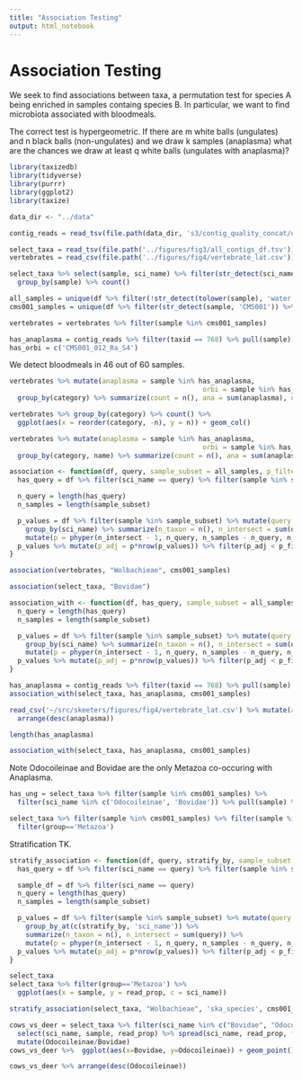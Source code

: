 ```yaml
---
title: "Association Testing"
output: html_notebook
---
```


# Association Testing

We seek to find associations between taxa, a permutation test for species A being enriched in samples containg species B. In particular, we want to find microbiota associated with bloodmeals.

The correct test is hypergeometric. If there are m white balls (ungulates) and n black balls (non-ungulates) and we draw k samples (anaplasma) what are the chances we draw at least q white balls (ungulates with anaplasma)?

```r
library(taxizedb)
library(tidyverse)
library(purrr)
library(ggplot2)
library(taxize)
```

```r
data_dir <- "../data"
```

```r
contig_reads = read_tsv(file.path(data_dir, 's3/contig_quality_concat/decontam_sample_read_counts.tsv'))

select_taxa = read_tsv(file.path('../figures/fig3/all_contigs_df.tsv'))
vertebrates = read_csv(file.path('../figures/fig4/vertebrate_lat.csv'))
```

```r
select_taxa %>% select(sample, sci_name) %>% filter(str_detect(sci_name, 'rypan')) %>% 
  group_by(sample) %>% count()
```


```r
all_samples = unique(df %>% filter(!str_detect(tolower(sample), 'water')) %>% pull(sample))
cms001_samples = unique(df %>% filter(str_detect(sample, 'CMS001')) %>% pull(sample))

vertebrates = vertebrates %>% filter(sample %in% cms001_samples)
```


```r
has_anaplasma = contig_reads %>% filter(taxid == 768) %>% pull(sample)
has_orbi = c('CMS001_012_Ra_S4')
```


We detect bloodmeals in 46 out of 60 samples.

```r
vertebrates %>% mutate(anaplasma = sample %in% has_anaplasma,
                                                orbi = sample %in% has_orbi) %>% 
  group_by(category) %>% summarize(count = n(), ana = sum(anaplasma), orbi = sum(orbi)) %>% arrange(desc(count))
```

```r
vertebrates %>% group_by(category) %>% count() %>% 
  ggplot(aes(x = reorder(category, -n), y = n)) + geom_col()
```


```r
vertebrates %>% mutate(anaplasma = sample %in% has_anaplasma,
                                                orbi = sample %in% has_orbi) %>% 
  group_by(category, name) %>% summarize(count = n(), ana = sum(anaplasma), orbi = sum(orbi))
```


```r
association <- function(df, query, sample_subset = all_samples, p_filter=0.05){
  has_query = df %>% filter(sci_name == query) %>% filter(sample %in% sample_subset) %>% pull(sample)

  n_query = length(has_query)
  n_samples = length(sample_subset)

  p_values = df %>% filter(sample %in% sample_subset) %>% mutate(query = sample %in% has_query) %>% 
    group_by(sci_name) %>% summarize(n_taxon = n(), n_intersect = sum(query)) %>%
    mutate(p = phyper(n_intersect - 1, n_query, n_samples - n_query, n_taxon, lower.tail=FALSE)) %>%  arrange(p)
  p_values %>% mutate(p_adj = p*nrow(p_values)) %>% filter(p_adj < p_filter)
}
```

```r
association(vertebrates, "Wolbachieae", cms001_samples)
```

```r
association(select_taxa, "Bovidae")
```

```r
association_with <- function(df, has_query, sample_subset = all_samples, p_filter=0.05){
  n_query = length(has_query)
  n_samples = length(sample_subset)

  p_values = df %>% filter(sample %in% sample_subset) %>% mutate(query = sample %in% has_query) %>% 
    group_by(sci_name) %>% summarize(n_taxon = n(), n_intersect = sum(query)) %>%
    mutate(p = phyper(n_intersect - 1, n_query, n_samples - n_query, n_taxon, lower.tail=FALSE)) %>%  arrange(p)
  p_values %>% mutate(p_adj = p*nrow(p_values)) %>% filter(p_adj < p_filter)
}
```


```r
has_anaplasma = contig_reads %>% filter(taxid == 768) %>% pull(sample)
association_with(select_taxa, has_anaplasma, cms001_samples)
```

```r
read_csv('~/src/skeeters/figures/fig4/vertebrate_lat.csv') %>% mutate(anaplasma = sample %in% has_anaplasma) %>%
  arrange(desc(anaplasma))
```


```r
length(has_anaplasma)
```

```r
association_with(select_taxa, has_anaplasma, cms001_samples)
```


Note Odocoileinae and Bovidae are the only Metazoa co-occuring with Anaplasma.

```r
has_ung = select_taxa %>% filter(sample %in% cms001_samples) %>%
  filter(sci_name %in% c('Odocoileinae', 'Bovidae')) %>% pull(sample) %>% unique()

select_taxa %>% filter(sample %in% cms001_samples) %>% filter(sample %in% has_anaplasma) %>% 
  filter(group=='Metazoa')
```


Stratification TK.

```r
stratify_association <- function(df, query, stratify_by, sample_subset = all_samples, p_filter=0.05){
  has_query = df %>% filter(sci_name == query) %>% filter(sample %in% sample_subset) %>% pull(sample)

  sample_df = df %>% filter(sci_name == query)
  n_query = length(has_query)
  n_samples = length(sample_subset)

  p_values = df %>% filter(sample %in% sample_subset) %>% mutate(query = sample %in% has_query) %>% 
    group_by_at(c(stratify_by, 'sci_name')) %>% 
    summarize(n_taxon = n(), n_intersect = sum(query)) %>%
    mutate(p = phyper(n_intersect - 1, n_query, n_samples - n_query, n_taxon, lower.tail=FALSE)) %>%  arrange(p)
  p_values %>% mutate(p_adj = p*nrow(p_values)) %>% filter(p_adj < p_filter)
}
```

```r
select_taxa
select_taxa %>% filter(group=='Metazoa') %>% 
  ggplot(aes(x = sample, y = read_prop, c = sci_name))
```


```r
stratify_association(select_taxa, "Wolbachieae", 'ska_species', cms001_samples)
```

```r
cows_vs_deer = select_taxa %>% filter(sci_name %in% c("Bovidae", "Odocoileinae")) %>% 
  select(sci_name, sample, read_prop) %>% spread(sci_name, read_prop, fill=0) %>%
  mutate(Odocoileinae/Bovidae)
cows_vs_deer %>%  ggplot(aes(x=Bovidae, y=Odocoileinae)) + geom_point() + geom_abline(slope=1)
```
```r
cows_vs_deer %>% arrange(desc(Odocoileinae))
```

